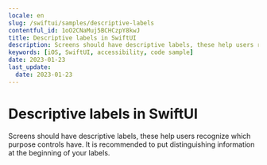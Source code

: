 ```yaml
---
locale: en
slug: /swiftui/samples/descriptive-labels
contentful_id: 1oO2CNaMuj5BCHCzpY8kwJ
title: Descriptive labels in SwiftUI
description: Screens should have descriptive labels, these help users recognize which purpose controls have.
keywords: [iOS, SwiftUI, accessibility, code sample]
date: 2023-01-23
last_update:
  date: 2023-01-23
---
```


# Descriptive labels in SwiftUI

Screens should have descriptive labels, these help users recognize which purpose controls have. It is recommended to put distinguishing information at the beginning of your labels.

<CodeSample id="screen-labels" platform="swiftui" locale="en"/>
